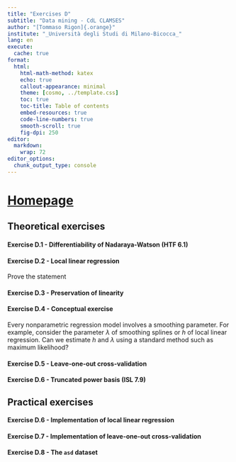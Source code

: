 ```yaml
---
title: "Exercises D"
subtitle: "Data mining - CdL CLAMSES"
author: "[Tommaso Rigon]{.orange}"
institute: "_Università degli Studi di Milano-Bicocca_"
lang: en
execute:
  cache: true
format:
  html:
    html-math-method: katex
    echo: true
    callout-appearance: minimal
    theme: [cosmo, ../template.css]
    toc: true
    toc-title: Table of contents
    embed-resources: true
    code-line-numbers: true
    smooth-scroll: true
    fig-dpi: 250
editor: 
  markdown: 
    wrap: 72
editor_options: 
  chunk_output_type: console
---
```


# [Homepage](../index.html)

## Theoretical exercises

#### Exercise D.1 - Differentiability of Nadaraya-Watson (HTF 6.1)

#### Exercise D.2 - Local linear regression

Prove the statement

#### Exercise D.3 - Preservation of linearity

#### Exercise D.4 - Conceptual exercise

Every nonparametric regression model involves a smoothing parameter. For example, consider the parameter $\lambda$ of smoothing splines or $h$ of local linear regression. Can we estimate $h$ and $\lambda$ using a standard method such as maximum likelihood?

#### Exercise D.5 - Leave-one-out cross-validation

#### Exercise D.6 - Truncated power basis (ISL 7.9)

## Practical exercises

#### Exercise D.6 - Implementation of local linear regression

#### Exercise D.7 - Implementation of leave-one-out cross-validation

#### Exercise D.8 - The `asd` dataset
